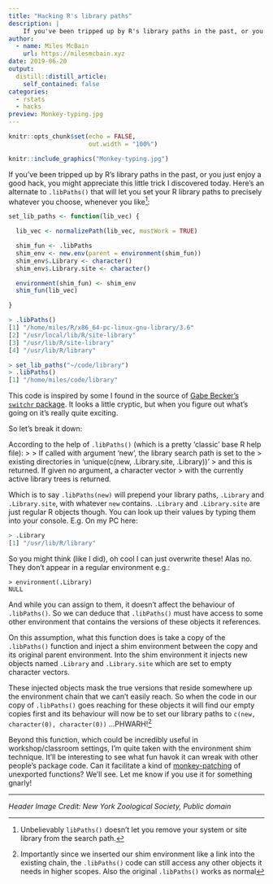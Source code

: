 ```yaml
---
title: "Hacking R's library paths"
description: |
    If you've been tripped up by R's library paths in the past, or you just enjoy a good hack, you might appreciate this little trick
author:
  - name: Miles McBain
    url: https://milesmcbain.xyz
date: 2019-06-20
output:
  distill::distill_article:
    self_contained: false
categories:
  - rstats
  - hacks
preview: Monkey-typing.jpg
---
```


```r
knitr::opts_chunk$set(echo = FALSE,
                      out.width = "100%")
```

```r
knitr::include_graphics("Monkey-typing.jpg")
```
If you've been tripped up by R's library paths in the past, or you just enjoy a good hack, you might appreciate this little trick I discovered today. Here's an alternate to `.libPaths()` that will let you set your R library paths to precisely whatever you choose, whenever you like^[Unbelievably `libPaths()` doesn't let you remove your system or site library from the search path.]:

```r
set_lib_paths <- function(lib_vec) {

  lib_vec <- normalizePath(lib_vec, mustWork = TRUE)

  shim_fun <- .libPaths
  shim_env <- new.env(parent = environment(shim_fun))
  shim_env$.Library <- character()
  shim_env$.Library.site <- character()

  environment(shim_fun) <- shim_env
  shim_fun(lib_vec)

}

> .libPaths()
[1] "/home/miles/R/x86_64-pc-linux-gnu-library/3.6"
[2] "/usr/local/lib/R/site-library"                
[3] "/usr/lib/R/site-library"                      
[4] "/usr/lib/R/library"    

> set_lib_paths("~/code/library")
> .libPaths()
[1] "/home/miles/code/library"
```

This code is inspired by some I found in the source of [Gabe Becker's `switchr` package](https://github.com/gmbecker/switchr/blob/682e0fe56ab1f3340856ff106767683058862c13/R/methods.R#L467). It looks a little cryptic, but when you figure out what's going on it's really quite exciting. 

So let's break it down:

According to the help of `.libPaths()` (which is a pretty 'classic' base R help file): 
> 
> If called with argument ‘new’, the library search path is set to the
> existing directories in ‘unique(c(new, .Library.site, .Library))’
> and this is returned.  If given no argument, a character vector
> with the currently active library trees is returned.

Which is to say `.libPaths(new)` will prepend your library paths, `.Library` and `.Library.site`, with whatever `new` contains. `.Library` and `.Library.site` are just regular R objects though. You can look up their values by typing them into your console. E.g. On my PC here:

```r
> .Library
[1] "/usr/lib/R/library"
```

So you might think (like I did), oh cool I can just overwrite these! Alas no. They don't appear in a regular environment e.g.:

```
> environment(.Library)
NULL
```

And while you can assign to them, it doesn't affect the behaviour of `.libPaths()`. So we can deduce that `.libPaths()` must have access to some other environment that contains the versions of these objects it references.

On this assumption, what this function does is take a copy of the `.libPaths()` function and inject a shim environment between the copy and its original parent environment. Into the shim environment it injects new objects named `.Library` and `.Library.site` which are set to empty character vectors.

These injected objects mask the true versions that reside somewhere up the environment chain that we can't easily reach. So when the code in our copy of `.libPaths()` goes reaching for these objects it will find our empty copies first and its behaviour will now be to set our library paths to `c(new, character(0), character(0))` ...PHWARH!^[Importantly since we inserted our shim environment like a link into the existing chain, the `.libPaths()` code can still access any other objects it needs in higher scopes. Also the original `.libPaths()` works as normal]

Beyond this function, which could be incredibly useful in workshop/classroom settings, I'm quite taken with the environment shim technique. It'll be interesting to see what fun havok it can wreak with other people's package code. Can it facilitate a kind of [monkey-patching](https://en.wikipedia.org/wiki/Monkey_patch) of unexported functions? We'll see. Let me know if you use it for something gnarly!

-----

_Header Image Credit: 
New York Zoological Society, Public domain_
